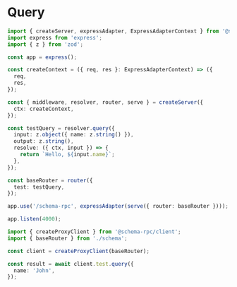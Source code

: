# Query

```ts filename="server.ts"
import { createServer, expressAdapter, ExpressAdapterContext } from '@schema-rpc/server';
import express from 'express';
import { z } from 'zod';

const app = express();

const createContext = ({ req, res }: ExpressAdapterContext) => ({
  req,
  res,
});

const { middleware, resolver, router, serve } = createServer({
  ctx: createContext,
});

const testQuery = resolver.query({
  input: z.object({ name: z.string() }),
  output: z.string(),
  resolve: ({ ctx, input }) => {
    return `Hello, ${input.name}`;
  },
});

const baseRouter = router({
  test: testQuery,
});

app.use('/schema-rpc', expressAdapter(serve({ router: baseRouter })));

app.listen(4000);
```

```ts filename="client.ts"
import { createProxyClient } from '@schema-rpc/client';
import { baseRouter } from './schema';

const client = createProxyClient(baseRouter);

const result = await client.test.query({
  name: 'John',
});
```
